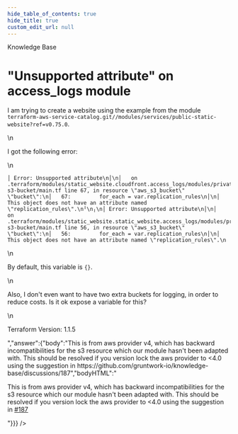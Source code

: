 ```yaml
---
hide_table_of_contents: true
hide_title: true
custom_edit_url: null
---
```



<head>
  <link rel="canonical" href="https://github.com/gruntwork-io/knowledge-base/discussions/190" />
</head>

<CenterLayout>
<span className="searchCategory">Knowledge Base</span>
<h1>&quot;Unsupported attribute&quot; on access_logs module</h1>
<GitHub discussion={{"id":"D_kwDOF8slf84AOw7_","number":190,"author":{"login":"marinalimeira"},"title":"\"Unsupported attribute\" on access_logs module","body":"I am trying to create a website using the example from the module `terraform-aws-service-catalog.git//modules/services/public-static-website?ref=v0.75.0`.\r\n\r\nI got the following error:\r\n\r\n```\r\n│ Error: Unsupported attribute\r\n│\r\n│   on .terraform/modules/static_website.cloudfront.access_logs/modules/private-s3-bucket/main.tf line 67, in resource \"aws_s3_bucket\" \"bucket\":\r\n│   67:         for_each = var.replication_rules\r\n│\r\n│ This object does not have an attribute named \"replication_rules\".\r\n╵\r\n╷\r\n│ Error: Unsupported attribute\r\n│\r\n│   on .terraform/modules/static_website.static_website.access_logs/modules/private-s3-bucket/main.tf line 56, in resource \"aws_s3_bucket\" \"bucket\":\r\n│   56:         for_each = var.replication_rules\r\n│\r\n│ This object does not have an attribute named \"replication_rules\".\r\n```\r\n\r\nBy default, this variable is `{}`.\r\n\r\nAlso, I don't even want to have two extra buckets for logging, in order to reduce costs. Is it ok expose a variable for this?\r\n\r\nTerraform Version: 1.1.5","bodyHTML":"<p dir=\"auto\">I am trying to create a website using the example from the module <code class=\"notranslate\">terraform-aws-service-catalog.git//modules/services/public-static-website?ref=v0.75.0</code>.</p>\n<p dir=\"auto\">I got the following error:</p>\n<div class=\"snippet-clipboard-content notranslate position-relative overflow-auto\" data-snippet-clipboard-copy-content=\"│ Error: Unsupported attribute\n│\n│   on .terraform/modules/static_website.cloudfront.access_logs/modules/private-s3-bucket/main.tf line 67, in resource &quot;aws_s3_bucket&quot; &quot;bucket&quot;:\n│   67:         for_each = var.replication_rules\n│\n│ This object does not have an attribute named &quot;replication_rules&quot;.\n╵\n╷\n│ Error: Unsupported attribute\n│\n│   on .terraform/modules/static_website.static_website.access_logs/modules/private-s3-bucket/main.tf line 56, in resource &quot;aws_s3_bucket&quot; &quot;bucket&quot;:\n│   56:         for_each = var.replication_rules\n│\n│ This object does not have an attribute named &quot;replication_rules&quot;.\"><pre class=\"notranslate\"><code class=\"notranslate\">│ Error: Unsupported attribute\n│\n│   on .terraform/modules/static_website.cloudfront.access_logs/modules/private-s3-bucket/main.tf line 67, in resource \"aws_s3_bucket\" \"bucket\":\n│   67:         for_each = var.replication_rules\n│\n│ This object does not have an attribute named \"replication_rules\".\n╵\n╷\n│ Error: Unsupported attribute\n│\n│   on .terraform/modules/static_website.static_website.access_logs/modules/private-s3-bucket/main.tf line 56, in resource \"aws_s3_bucket\" \"bucket\":\n│   56:         for_each = var.replication_rules\n│\n│ This object does not have an attribute named \"replication_rules\".\n</code></pre></div>\n<p dir=\"auto\">By default, this variable is <code class=\"notranslate\">{}</code>.</p>\n<p dir=\"auto\">Also, I don't even want to have two extra buckets for logging, in order to reduce costs. Is it ok expose a variable for this?</p>\n<p dir=\"auto\">Terraform Version: 1.1.5</p>","answer":{"body":"This is from aws provider v4, which has backward incompatibilities for the s3 resource which our module hasn't been adapted with. This should be resolved if you version lock the aws provider to <4.0 using the suggestion in https://github.com/gruntwork-io/knowledge-base/discussions/187","bodyHTML":"<p dir=\"auto\">This is from aws provider v4, which has backward incompatibilities for the s3 resource which our module hasn't been adapted with. This should be resolved if you version lock the aws provider to &lt;4.0 using the suggestion in <a class=\"issue-link js-issue-link\" data-error-text=\"Failed to load title\" data-id=\"3868867\" data-permission-text=\"Title is private\" data-url=\"https://github.com/gruntwork-io/knowledge-base/discussions/187\" data-hovercard-type=\"discussion\" data-hovercard-url=\"/gruntwork-io/knowledge-base/discussions/187/hovercard\" href=\"https://github.com/orgs/gruntwork-io/discussions/187\">#187</a></p>"}}} />

</CenterLayout>
  

<!-- ##DOCS-SOURCER-START
{
  "sourcePlugin": "github-discussions",
  "hash": "871a6b6ff3f30598a4731204ebd29a9a"
}
##DOCS-SOURCER-END -->
